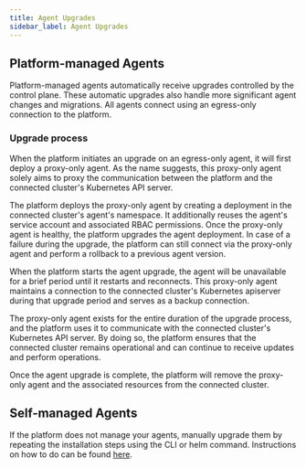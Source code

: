 ```yaml
---
title: Agent Upgrades
sidebar_label: Agent Upgrades
---
```






## Platform-managed Agents

Platform-managed agents automatically receive upgrades controlled by the control plane.
These automatic upgrades also handle more significant agent changes and migrations.
All agents connect using an egress-only connection to the platform.

<BeforeSvg width="100%"/>

### Upgrade process

When the platform initiates an upgrade on an egress-only agent, it will first deploy a proxy-only agent.
As the name suggests, this proxy-only agent solely aims to proxy the communication between the platform and the connected cluster's Kubernetes API server.

The platform deploys the proxy-only agent by creating a deployment in the connected cluster's agent's namespace. It additionally reuses the agent's service account and associated RBAC permissions.
Once the proxy-only agent is healthy, the platform upgrades the agent deployment.
In case of a failure during the upgrade, the platform can still connect via the proxy-only agent and perform a rollback to a previous agent version.

<DuringSvg1 width="100%" />

When the platform starts the agent upgrade, the agent will be unavailable for a brief period until it restarts and reconnects. This proxy-only agent maintains a connection to the connected cluster's Kubernetes apiserver during that upgrade period and serves as a backup connection.

<DuringSvg2 width="100%" />

The proxy-only agent exists for the entire duration of the upgrade process, and the platform uses it to communicate with the connected cluster's Kubernetes API server.
By doing so, the platform ensures that the connected cluster remains operational and can continue to receive updates and perform operations.

<DuringSvg3 width="100%" />

Once the agent upgrade is complete, the platform will remove the proxy-only agent and the associated resources from the connected cluster.

<AfterSvg width="100%" />

## Self-managed Agents

If the platform does not manage your agents,  manually upgrade them by repeating the installation steps using the CLI or helm command.
Instructions on how to do can be found [here](../connect-cluster.mdx).

